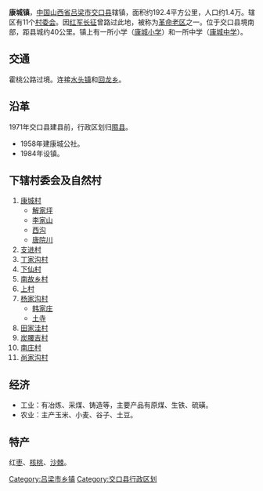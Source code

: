 {{中国乡级行政区
| 行政区全称 = 康城镇
| 景观照片文件名 =
| 景观照片描述 =
| 上级行政区 = [[山西省|山西省]][[交口县|交口县]]
| 行政区类别 = [[镇|镇]]
| 行政区划代码 = 141130101
| 地理坐标= {{坐标|36.8102|N|111.3226|E|display=inline,title|scale:30000_region:CN}}
| 总面积 = 192.4平方公里
| 户籍人口 = 约1.4万
| 户籍人口年份 = 
| 常住人口 = 
| 常住人口年份 = 
| 领导人职务1 =
| 领导人姓名1 =
| 领导人职务2 =
| 领导人姓名2 =
| 行政区划 = 11个[[村委会|村委会]]
| 官方网站 =
| 邮政编码 = 032408
| 毗邻行政区 = 
| 位置图文件名 = 
| 位置图描述 = 
}}
'''康城镇'''，[[中华人民共和国|中国]][[山西省|山西省]][[吕梁市|吕梁市]][[交口县|交口县]]辖镇，面积约192.4平方公里，人口约1.4万。辖区有11个[[村委会|村委会]]。因[[红军|红军]][[长征|长征]]曾路过此地，被称为[[革命老区|革命老区]]之一。位于交口县境南部，距县城约40公里。镇上有一所小学（[[康城小学|康城小学]]）和一所中学（[[康城中学|康城中学]]）。

==交通==
霍桃公路过境。连接[[水头镇|水头镇]]和[[回龙乡|回龙乡]]。

==沿革==
1971年交口县建县前，行政区划归[[隰县|隰县]]。
*1958年建康城公社。
*1984年设镇。

==下辖村委会及自然村==
#[[康城村|康城村]]
#*[[解家坪|解家坪]]
#*[[李家山|李家山]]
#*[[西沟|西沟]]
#*[[唐院川|唐院川]]
#[[支进村|支进村]]
#[[丁家沟村|丁家沟村]]
#[[下仙村|下仙村]]
#[[南故乡村|南故乡村]]
#[[上村|上村]]
#[[杨家沟村|杨家沟村]]
#*[[韩家庄|韩家庄]]
#*[[土寺|土寺]]
#[[田家洼村|田家洼村]]
#[[炭腰吉村|炭腰吉村]]
#[[南庄村|南庄村]]
#[[尚家沟村|尚家沟村]]

==经济==
*工业：有冶炼、采煤、铸造等，主要产品有原煤、生铁、硫磺。
*农业：主产玉米、小麦、谷子、土豆。

==特产==
红[[枣|枣]]、[[核桃|核桃]]、[[沙棘|沙棘]]。

{{Shanxi-stub}}
{{交口县行政区划}}
[[Category:吕梁市乡镇|Category:吕梁市乡镇]]
[[Category:交口县行政区划|Category:交口县行政区划]]